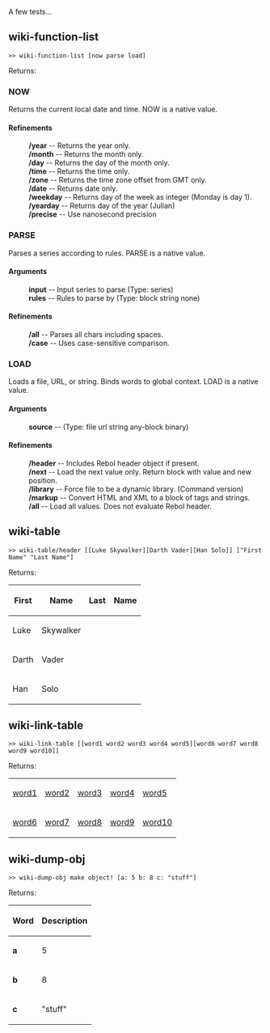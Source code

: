 A few tests...

== wiki-function-list ==

<code>>> wiki-function-list [now parse load]</code>

Returns:

=== NOW ===
Returns the current local date and time.
NOW is a native value.
==== Refinements ====
: '''/year''' -- Returns the year only. 
: '''/month''' -- Returns the month only. 
: '''/day''' -- Returns the day of the month only. 
: '''/time''' -- Returns the time only. 
: '''/zone''' -- Returns the time zone offset from GMT only. 
: '''/date''' -- Returns date only. 
: '''/weekday''' -- Returns day of the week as integer (Monday is day 1). 
: '''/yearday''' -- Returns day of the year (Julian) 
: '''/precise''' -- Use nanosecond precision 

=== PARSE ===
Parses a series according to rules.
PARSE is a native value.
==== Arguments ====
: '''input''' -- Input series to parse (Type: series)
: '''rules''' -- Rules to parse by (Type: block string none)

==== Refinements ====
: '''/all''' -- Parses all chars including spaces. 
: '''/case''' -- Uses case-sensitive comparison. 

=== LOAD ===
Loads a file, URL, or string. Binds words to global context.
LOAD is a native value.
==== Arguments ====
: '''source''' -- (Type: file url string any-block binary)

==== Refinements ====
: '''/header''' -- Includes Rebol header object if present. 
: '''/next''' -- Load the next value only. Return block with value and new position. 
: '''/library''' -- Force file to be a dynamic library. (Command version) 
: '''/markup''' -- Convert HTML and XML to a block of tags and strings. 
: '''/all''' -- Load all values. Does not evaluate Rebol header.

== wiki-table ==

<code>>> wiki-table/header [[Luke Skywalker][Darth Vader][Han Solo]] ["First Name" "Last Name"]</code>

Returns:

{|
!First!!Name!!Last!!Name
|-
| Luke 
| Skywalker 
|- 
| Darth 
| Vader 
|- 
| Han 
| Solo 
|}

== wiki-link-table ==

<code>>> wiki-link-table [[word1 word2 word3 word4 word5][word6 word7 word8 word9 word10]]</code>

Returns:

{|
| [[word1]] 
| [[word2]] 
| [[word3]] 
| [[word4]] 
| [[word5]] 
|- 
| [[word6]] 
| [[word7]] 
| [[word8]] 
| [[word9]] 
| [[word10]] 
|}

== wiki-dump-obj ==

<code>>> wiki-dump-obj make object! [a: 5 b: 8 c: "stuff"]</code>

Returns:

{|
!Word!!Description
|-
|'''a'''
|5
|-
|'''b'''
|8
|-
|'''c'''
|"stuff"
|}